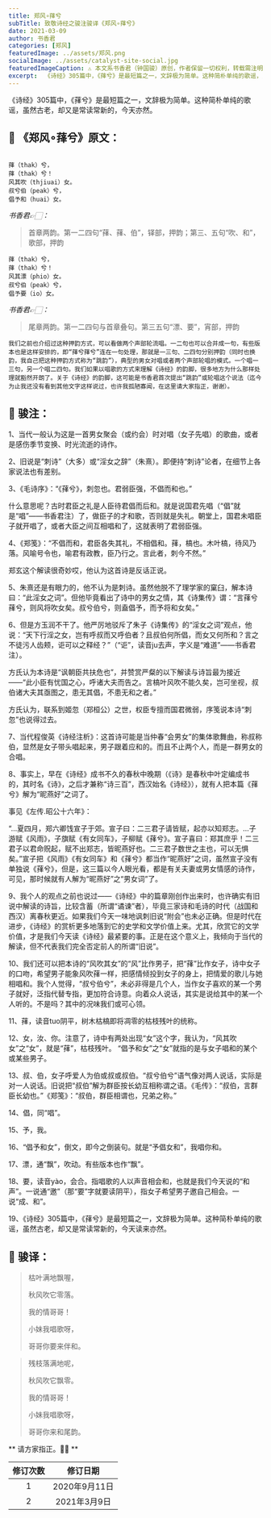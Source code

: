 ```yaml
---
title: 郑风∘萚兮
subTitle: 致敬诗经之骏注骏译《郑风∘萚兮》 
date: 2021-03-09 
author: 书香君
categories: [郑风]
featuredImage: ../assets/郑风.png
socialImage: ../assets/catalyst-site-social.jpg
featuredImageCaption: ⚠️️ 本文系书香君（钟国骏）原创，作者保留一切权利，转载需注明出处。
excerpt:  《诗经》305篇中，《萚兮》是最短篇之一，文辞极为简单。这种简朴单纯的歌谣，虽然古老，却又是常读常新的，今天亦然。   
---
```


《诗经》305篇中，《萚兮》是最短篇之一，文辞极为简单。这种简朴单纯的歌谣，虽然古老，却又是常读常新的，今天亦然。

## 🌼 《郑风∘萚兮》原文：
```

萚（thak）兮，
萚（thak）兮！
风其吹（thjiuai）女。
叔兮伯（peak）兮，
倡予和（huai）女。

```
*书香君👉🏻：* 

> 首章两韵。第一二四句“萚、萚、伯”，铎部，押韵；第三、五句“吹、和”，歌部，押韵

```
萚（thak）兮，
萚（thak）兮！
风其漂（phio）女。
叔兮伯（peak）兮，
倡予要（io）女。

```
*书香君👉🏻：* 

> 尾章两韵。第一二四句与首章叠句。第三五句“漂、要”，宵部，押韵

```
我们之前也介绍过这种押韵方式，可以看做两个声部轮流唱。一二句也可以合并成一句，有些版本也是这样安排的，即“萚兮萚兮”连在一句处理，那就是一三句、二四句分别押韵（同时也换韵，我自己把这种押韵方式称为“跳韵”），典型的男女对唱或者两个声部轮唱的模式。一个唱一三句，另一个唱二四句。我们如果以唱歌的方式来理解《诗经》的韵脚，很多地方为什么那样处理就豁然开朗了。关于《诗经》的韵脚，这可能是书香君首次提出“跳韵”或轮唱这个说法（迄今为止我还没有看到其他文字这样说过，也许我孤陋寡闻，在这里请大家指正，谢谢）。

```
## 🍁️ 骏注：

1、当代一般认为这是一首男女聚会（或约会）时对唱（女子先唱）的歌曲，或者是感伤季节变换、时光流逝的诗作。

2、旧说是“刺诗”（大多）或“淫女之辞”（朱熹）。即便持“刺诗”论者，在细节上各家说法也有差别。

3、《毛诗序》：“《萚兮》，刺忽也。君弱臣强，不倡而和也。”

什么意思呢？古时君臣之礼是人臣待君倡而后和。就是说国君先唱（“倡”就是“唱”——书香君注）了，做臣子的才和歌，否则就是失礼。朝堂上，国君未唱臣子就开唱了，或者大臣之间互相唱和了，这就表明了君弱臣强。

4、《郑笺》：“不倡而和，君臣各失其礼，不相倡和。萚，槁也。木叶槁，待风乃落。风喻号令也，喻君有政教，臣乃行之。言此者，刺今不然。”

郑玄这个解读很奇妙哎，他认为这首诗是反话正说。

5、朱熹还是有眼力的，他不认为是刺诗。虽然他脱不了理学家的窠臼，解本诗曰：“此淫女之词”。但他毕竟看出了诗中的男女之情，其《诗集传》谓：“言萚兮萚兮，则风将吹女矣。叔兮伯兮，则盍倡予，而予将和女矣。”

6、但是方玉润不干了。他严厉地驳斥了朱子《诗集传》的“淫女之词”观点，他说：“天下行淫之女，岂有呼叔而又呼伯者？且叔伯何所倡，而女又何所和？言之不徒污人齿颊，讵可以之释经？”（“讵”，读音ju去声，字义是“难道”——书香君注）。

方氏认为本诗是“讽朝臣共扶危也”，并赞赏严粲的以下解读与诗旨最为接近——“此小臣有忧国之心，呼诸大夫而告之。言槁叶风吹不能久矣，岂可坐视，叔伯诸大夫其亟图之，患无其倡，不患无和之者。”

方氏认为，联系到姬忽（郑桓公）之世，权臣专擅而国君微弱，序笺说本诗“刺忽”也说得过去。

7、当代程俊英《诗经注析》：这首诗可能是当仲春“会男女”的集体歌舞曲，称叔称伯，显然是女子带头唱起来，男子跟着应和的。而且不止两个人，而是一群男女的合唱。

8、事实上，早在《诗经》成书不久的春秋中晚期（《诗》是春秋中叶定编成书的，其时名《诗》，之后才兼称“诗三百”，西汉始名《诗经》），就有人把本篇《萚兮》解为“昵燕好”之词了。

事见《左传.昭公十六年》：

“…夏四月，郑六卿饯宣子于郊。宣子曰：二三君子请皆赋，起亦以知郑志。…子游赋《风雨》，子旗赋《有女同车》，子柳赋《萚兮》。宣子喜曰：郑其庶乎！二三君子以君命贶起，赋不出郑志，皆昵燕好也。二三君子数世之主也，可以无惧矣。”宣子把《风雨》《有女同车》和《萚兮》都当作“昵燕好”之词，虽然宣子没有单独说《萚兮》，但是，这三篇以今人眼光看，都是有关夫妻或男女情感的诗作，可见，那时候就有人解为“昵燕好”之“男女词”了。

9、我个人的观点之前也说过——《诗经》中的篇章刚创作出来时，也许确实有旧说中解读的诗旨，比较含蓄（所谓“谲谏”者），毕竟三家诗和毛诗的时代（战国和西汉）离春秋更近。如果我们今天一味地讽刺旧说“附会”也未必正确。但是时代在进步，《诗经》的赏析更多地落到它的史学和文学价值上来。尤其，欣赏它的文学价值，才是我们今天读《诗经》最紧要的事。正是在这个意义上，我倾向于当代的解读，但不代表我们完全否定前人的所谓“旧说”。

10、我们还可以把本诗的“风吹其女”的“风”比作男子，把“萚”比作女子，诗中女子的口吻，希望男子能象风吹萚一样，把感情倾投到女子的身上，把情爱的歌儿与她相唱和。我个人觉得，“叔兮伯兮”，未必非得是几个人，当作女子喜欢的某一个男子就好，泛指代替专指，更加符合诗意。向着众人说话，其实是说给其中的某一个人听的。不是吗？其中的况味我们或可心领。

11、萚，读音tuo阴平，树木枯槁即将凋零的枯枝残叶的统称。

12、女，汝、你。注意了，诗中有两处出现“女”这个字，我认为，“风其吹女”之“女”，就是“萚”，枯枝残叶。
“倡予和女”之“女”就指的是与女子唱和的某个或某些男子。

13、叔、伯，女子呼爱人为伯或叔或叔伯。“叔兮伯兮”语气像对两人说话，实际是对一人说话。旧说把“叔伯”解为群臣按长幼互相称谓之语。《毛传》：“叔伯，言群臣长幼也。”《郑笺》：“叔伯，群臣相谓也，兄弟之称。”

14、倡，同“唱”。

15、予，我。

16、“倡予和女”，倒文，即今之倒装句。就是“予倡女和”，我唱你和。

17、漂，通“飘”，吹动。有些版本也作“飘”。

18、要，读音yào，会合。指唱歌的人以声音相会和，也就是我们今天说的“和声”。一说通“邀”（那“要”字就要读阴平），指女子希望男子邀自己相会。一说“成、和”。

19、《诗经》305篇中，《萚兮》是最短篇之一，文辞极为简单。这种简朴单纯的歌谣，虽然古老，却又是常读常新的，今天读来亦然。

## 🍁️ 骏译：

> 枯叶满地飘喔，
> 
> 秋风吹它零落。
> 
> 我的情哥哥！
> 
> 小妹我唱歌呀，
> 
> 哥哥你要来伴和。

> 残枝落满地呢，
> 
> 秋风吹它飘零。
> 
> 我的情哥哥！
> 
> 小妹我唱歌呀，
> 
> 哥哥你来和尾韵。

** 请方家指正。🙏🏻 **

| 修订次数      | 修订日期 | 
|   :----: |    :----:   | 
| 1    | 2020年9月11日       | 
| 2    | 2021年3月9日       | 
